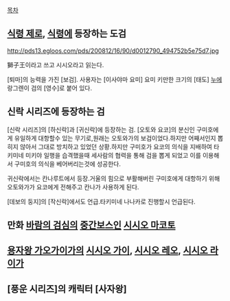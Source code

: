 [[목차]]
== [[식령 제로]], [[식령]]에 등장하는 도검 ==
http://pds13.egloos.com/pds/200812/16/90/d0012790_494752b5e75d7.jpg

獅子王이라고 쓰고 시시오라고 읽는다.

[퇴마]의 능력을 가진 [보검]. 사용자는 [이사야마 요미]
요미 키만한 크기의 [태도]
[[누에]] 랑그렌이 검의 [영수]로 붙어 있다.

== 신락 시리즈에 등장하는 검 ==
[신락 시리즈]의 [하신락]과 [귀신락]에 등장하는 검.
[오토와 요코]의 분신인 구미호에게 유일하게 대항할수 있는 무기로,원래는 오토와가의 보검이었다.하지만 어째서인지 뽑히지 않아서 그대로 방치하고 있었던 상황.하지만 구미호가 요코의 의식을 지배하여 타키미네 미키야 일행을 습격했을때 세사람의 협력을 통해 검을 뽑게 되었고 이를 이용해서 구미호의 의식을 베어버리는것에 성공한다.

귀신락에서는 칸나루트에서 등장.거울의 힘으로 부활해버린 구미호에게 대항하기 위해 오토와가가 요코에게 전해주고 칸나가 사용하게 된다.

[데보의 둥지]의 [작신락]에서도 언급.타키미네 나나카로 진행할시 언급된다.

== 만화 [[바람의 검심]]의 [[중간보스]]인 [[시시오 마코토]] ==
== [[용자왕 가오가이가]]의 [[시시오 가이]], [[시시오 레오]], [[시시오 라이가]] ==
== [풍운 시리즈]의 캐릭터 [사자왕] ==
